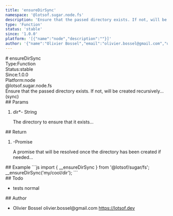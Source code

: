 ```yaml
---
title: 'ensureDirSync'
namespace: '@lotsof.sugar.node.fs'
description: 'Ensure that the passed directory exists. If not, will be created recursively... (sync)'
type: 'Function'
status: 'stable'
since: '1.0.0'
platform: '[{"name":"node","description":""}]'
author: '{"name":"Olivier Bossel","email":"olivier.bossel@gmail.com","url":"https://lotsof.dev"}'
---
```

<div class="docmap-mdx">
# ensureDirSync
<div class="_metas">
<div class="_type"><span class="_type-label">Type:</span><span class="_type-value">Function</span></div>
<div class="_status"><span class="_status-label">Status:</span><span class="_status-value -stable">stable</span></div>
<div class="_since"><span class="_since-label">Since:</span><span class="_since-value">1.0.0</span></div>
<div class="_platform"><span class="_platform-label">Platform:</span><span class="_platform-value -node">node</span></div>
</div>
<div class="_namespace">@lotsof.sugar.node.fs</div>
<div class="_description typo-lead typo-format">
Ensure that the passed directory exists. If not, will be created recursively... (sync)
</div>
<div class="_params">
## Params
<ol class="_list">
<li class="_item">
<span class="_name">dir<span class="_required">*</span></span><span class="_default">-</span> <span class="_type">String</span>
<p class="_description">The directory to ensure that it exists&period;&period;&period;</p>
</li>
</ol>
</div>
<div class="_return">
## Return
<ol class="_list">
<li class="_item">
<span class="_default">-</span><span class="_type">Promise</span>
<p class="_description">A promise that will be resolved once the directory has been created if needed&period;&period;&period;</p>
</li>
</ol>
</div>
<div class="_examples">
## Example
```js
import { __ensureDirSync } from '@lotsof/sugar/fs';
__ensureDirSync('my/cool/dir');
```
</div>
<div class="_todo">
## Todo
<ul class="_list">
<li class="_item">
<span class="_description">tests</span>
<span class="_priority -normal">normal</span>
</li>
</ul>
</div>
<div class="_author">
## Author
<ul class="_list">
<li class="_item">
<span class="_name">Olivier Bossel</span>
<span class="_email">olivier.bossel@gmail.com</span>
<a href="https://lotsof.dev" target="_blank" class="_url">https://lotsof.dev</a>
</li>
</ul>
</div>
</div>
